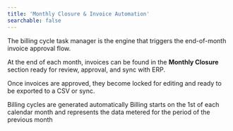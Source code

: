 ```yaml
---
title: 'Monthly Closure & Invoice Automation'
searchable: false
---
```


The billing cycle task manager is the engine that triggers the end-of-month invoice approval flow.  

At the end of each month, invoices can be found in the **Monthly Closure** section ready for review, approval, and sync with ERP.  

Once invoices are approved, they become locked for editing and ready to be exported to a CSV or sync.

  
<Note>
  Billing cycles are generated automatically 
</Note>

<Note>
  Billing starts on the 1st of each calendar month and represents the data metered for the period of the previous month
</Note>